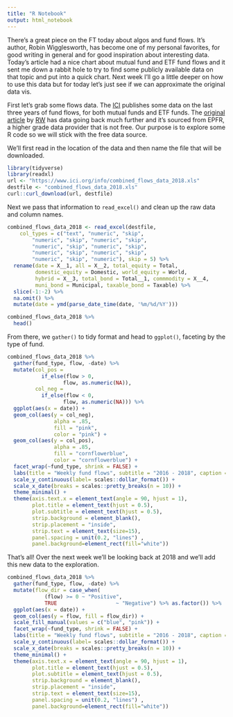 ```yaml
---
title: "R Notebook"
output: html_notebook
---
```


There's a great piece on the FT today about algos and fund flows. It's author, Robin Wigglesworth, has become one of my personal favorites, for good writing in general and for good inspiration about interesting data. Today's article had a nice chart about mutual fund and ETF fund flows and it sent me down a rabbit hole to try to find some publicly available data on that topic and put into a quick chart. Next week I'll go a little deeper on how to use this data but for today let's just see if we can approximate the original data vis.

First let's grab some flows data. The [ICI](https://www.ici.org/research/stats/flows) publishes some data on the last three years of fund flows, for both mutual funds and ETF funds. The [original article](https://www.ft.com/content/fdc1c064-1142-11e9-a581-4ff78404524e) by [RW](https://www.linkedin.com/in/robin-wigglesworth-17101722/) has data going back much further and it's sourced from EPFR, a higher grade data provider that is not free. Our purpose is to explore some R code so we will stick with the free data source.

We'll first read in the location of the data and then name the file that will be downloaded.

```r
library(tidyverse)
library(readxl)
url <- "https://www.ici.org/info/combined_flows_data_2018.xls"
destfile <- "combined_flows_data_2018.xls"
curl::curl_download(url, destfile)
```

Next we pass that information to `read_excel()` and clean up the raw data and column names.

```r
combined_flows_data_2018 <- read_excel(destfile, 
    col_types = c("text", "numeric", "skip", 
        "numeric", "skip", "numeric", "skip", 
        "numeric", "skip", "numeric", "skip", 
        "numeric", "skip", "numeric", "skip", 
        "numeric", "skip", "numeric"), skip = 5) %>% 
  rename(date = X__1, all = X__2, total_equity = Total, 
         domestic_equity = Domestic, world_equity = World, 
         hybrid = X__3, total_bond = Total__1, commmodity = X__4, 
         muni_bond = Municipal, taxable_bond = Taxable) %>% 
  slice(-1:-2) %>%
  na.omit() %>% 
  mutate(date = ymd(parse_date_time(date, '%m/%d/%Y')))

combined_flows_data_2018 %>% 
  head()

```

From there, we `gather()` to tidy format and head to `ggplot()`, faceting by the type of fund.

```r
combined_flows_data_2018 %>%
  gather(fund_type, flow, -date) %>% 
  mutate(col_pos = 
           if_else(flow > 0, 
                  flow, as.numeric(NA)),
         col_neg = 
           if_else(flow < 0, 
                  flow, as.numeric(NA))) %>%
  ggplot(aes(x = date)) +
  geom_col(aes(y = col_neg),
               alpha = .85, 
               fill = "pink", 
               color = "pink") +
  geom_col(aes(y = col_pos),
               alpha = .85, 
               fill = "cornflowerblue", 
               color = "cornflowerblue") +
  facet_wrap(~fund_type, shrink = FALSE) +
  labs(title = "Weekly fund flows", subtitle = "2016 - 2018", caption = "source: inspired by @RobinWigg", y = "flows (millions)", x = "") +
  scale_y_continuous(label= scales::dollar_format()) +
  scale_x_date(breaks = scales::pretty_breaks(n = 10)) +
  theme_minimal() +
  theme(axis.text.x = element_text(angle = 90, hjust = 1),
        plot.title = element_text(hjust = 0.5),
        plot.subtitle = element_text(hjust = 0.5),
        strip.background = element_blank(),
        strip.placement = "inside",
        strip.text = element_text(size=15),
        panel.spacing = unit(0.2, "lines") ,
        panel.background=element_rect(fill="white"))

```

That's all! Over the next week we'll be looking back at 2018 and we'll add this new data to the exploration.


```r
combined_flows_data_2018 %>%
  gather(fund_type, flow, -date) %>%
  mutate(flow_dir = case_when(
            (flow) >= 0 ~ "Positive",
            TRUE                   ~ "Negative") %>% as.factor()) %>% 
  ggplot(aes(x = date)) +
  geom_col(aes(y = flow, fill = flow_dir)) +
  scale_fill_manual(values = c("blue", "pink")) +  
  facet_wrap(~fund_type, shrink = FALSE) +
  labs(title = "Weekly fund flows", subtitle = "2016 - 2018", caption = "source: inspired by @RobinWigg", y = "flows (millions)", x = "") +
  scale_y_continuous(label= scales::dollar_format()) +
  scale_x_date(breaks = scales::pretty_breaks(n = 10)) +
  theme_minimal() +
  theme(axis.text.x = element_text(angle = 90, hjust = 1),
        plot.title = element_text(hjust = 0.5),
        plot.subtitle = element_text(hjust = 0.5),
        strip.background = element_blank(),
        strip.placement = "inside",
        strip.text = element_text(size=15),
        panel.spacing = unit(0.2, "lines") ,
        panel.background=element_rect(fill="white"))

```

